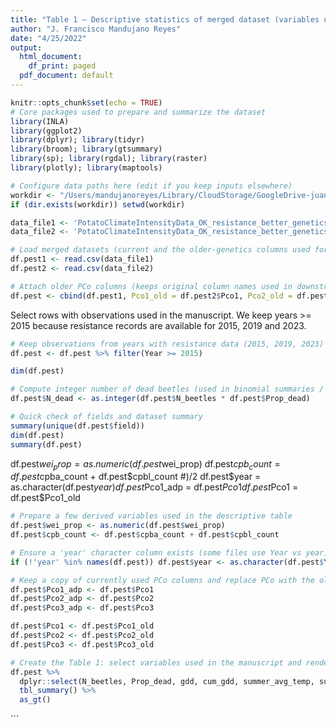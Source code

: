 ```yaml
---
title: "Table 1 — Descriptive statistics of merged dataset (variables used in manuscript)"
author: "J. Francisco Mandujano Reyes"
date: "4/25/2022"
output:
  html_document:
    df_print: paged
  pdf_document: default
---
```


```r
knitr::opts_chunk$set(echo = TRUE)
# Core packages used to prepare and summarize the dataset
library(INLA)
library(ggplot2)
library(dplyr); library(tidyr)
library(broom); library(gtsummary)
library(sp); library(rgdal); library(raster)
library(plotly); library(maptools)

# Configure data paths here (edit if you keep inputs elsewhere)
workdir <- "/Users/mandujanoreyes/Library/CloudStorage/GoogleDrive-juanipnc6@gmail.com/My Drive/PhD/JunZhu_WNS/Pest_resistance"
if (dir.exists(workdir)) setwd(workdir)

data_file1 <- 'PotatoClimateIntensityData_OK_resistance_better_genetics_imputed_Jun2_v2.csv'
data_file2 <- 'PotatoClimateIntensityData_OK_resistance_better_genetics_imputed_Jun2_old_gen_v2.csv'

```

```r
# Load merged datasets (current and the older-genetics columns used for comparison)
df.pest1 <- read.csv(data_file1)
df.pest2 <- read.csv(data_file2)

# Attach older PCo columns (keeps original column names used in downstream scripts)
df.pest <- cbind(df.pest1, Pco1_old = df.pest2$Pco1, Pco2_old = df.pest2$Pco2, Pco3_old = df.pest2$Pco3)

```



Select rows with observations used in the manuscript. We keep years >= 2015 because resistance records are available for 2015, 2019 and 2023.

```r
# Keep observations from years with resistance data (2015, 2019, 2023)
df.pest <- df.pest %>% filter(Year >= 2015)

dim(df.pest)
```


```r
# Compute integer number of dead beetles (used in binomial summaries / modeling)
df.pest$N_dead <- as.integer(df.pest$N_beetles * df.pest$Prop_dead)
```

```r
# Quick check of fields and dataset summary
summary(unique(df.pest$field))
dim(df.pest)
summary(df.pest)
```

df.pest$wei_prop = as.numeric(df.pest$wei_prop)
df.pest$cpb_count = df.pest$cpba_count + df.pest$cpbl_count #)/2
df.pest$year = as.character(df.pest$year)
df.pest$Pco1_adp = df.pest$Pco1
df.pest$Pco1 = df.pest$Pco1_old

```r
# Prepare a few derived variables used in the descriptive table
df.pest$wei_prop <- as.numeric(df.pest$wei_prop)
df.pest$cpb_count <- df.pest$cpba_count + df.pest$cpbl_count

# Ensure a 'year' character column exists (some files use Year vs year)
if (!'year' %in% names(df.pest)) df.pest$year <- as.character(df.pest$Year) else df.pest$year <- as.character(df.pest$year)

# Keep a copy of currently used PCo columns and replace PCo with the older-gen values
df.pest$Pco1_adp <- df.pest$Pco1
df.pest$Pco2_adp <- df.pest$Pco2
df.pest$Pco3_adp <- df.pest$Pco3

df.pest$Pco1 <- df.pest$Pco1_old
df.pest$Pco2 <- df.pest$Pco2_old
df.pest$Pco3 <- df.pest$Pco3_old

# Create the Table 1: select variables used in the manuscript and render via gtsummary
df.pest %>%
  dplyr::select(N_beetles, Prop_dead, gdd, cum_gdd, summer_avg_temp, summer_hottest_temp, summer_avg_percip, summer_heavy_rainfall_days, summer_temp_variability, winter_coldest_temp, winter_heavy_rainfall_days, winter_temp_variability, winter_warm_day_count, winter_extreme_cold_days, spring_frost_free_days, wei_prop, wei_intensity, cpb_count, Pco1, Pco2, Pco3, Pco1_adp, Pco2_adp, Pco3_adp, lng, lat, year) %>%
  tbl_summary() %>%
  as_gt()

```

```


